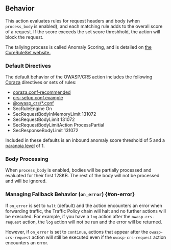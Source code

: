## Behavior

This action evaluates rules for request headers and body (when `process_body` is enabled), and each matching rule adds to the overall score of a request. If
the score exceeds the set score threshhold, the action will block the request.

The tallying process is called Anomaly Scoring, and is detailed on [the CoreRuleSet website.](https://coreruleset.org/docs/2-how-crs-works/2-1-anomaly_scoring/)

### Default Directives

The default behavior of the OWASP/CRS action includes the following [Coraza](https://coraza.io/) directives or sets of rules:

- [coraza.conf-recommended](https://github.com/corazawaf/coraza/blob/main/coraza.conf-recommended)
- [crs-setup.conf.example](https://github.com/corazawaf/coraza-coreruleset/blob/main/rules/%40crs-setup.conf.example)
- [@owasp_crs/\*.conf](https://github.com/corazawaf/coraza-coreruleset/tree/main/rules/%40owasp_crs)
- SecRuleEngine On
- SecRequestBodyInMemoryLimit 131072
- SecRequestBodyLimit 131072
- SecRequestBodyLimitAction ProcessPartial
- SecResponseBodyLimit 131072

Included in these defaults is an inbound anomaly score threshold of 5 and a [paranoia level](https://coreruleset.org/docs/2-how-crs-works/2-2-paranoia_levels/) of 1.

### Body Processing

When `process_body` is enabled, bodies will be partially processed and evaluated for their first 128KB.
The rest of the body will not be processed and will be ignored.

### Managing Fallback Behavior (`on_error`) {#on-error}

If `on_error` is set to `halt` (default) and the action encounters an error when forwarding traffic, the Traffic Policy chain will halt and no further actions will be executed. For example, if you have a `log` action after the `owasp-crs-request` action, the `log` action will not be run and the error will be returned.

However, if `on_error` is set to `continue`, actions that appear after the `owasp-crs-request` action will still be executed even if the `owasp-crs-request` action encounters an error.
